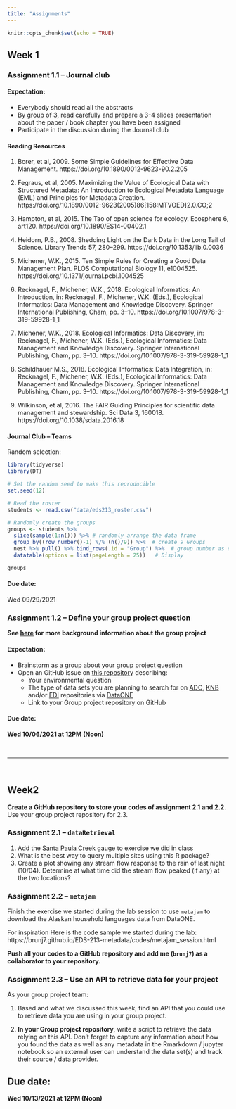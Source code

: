 ```yaml
---
title: "Assignments"
---
```


```r
knitr::opts_chunk$set(echo = TRUE)
```

## Week 1 

### Assignment 1.1 -- Journal club

#### Expectation:

- Everybody should read all the abstracts
- By group of 3, read carefully and prepare a 3-4 slides presentation about the paper / book chapter you have been assigned
- Participate in the discussion during the Journal club


#### Reading Resources

1. Borer, et al, 2009. Some Simple Guidelines for Effective Data Management. https://doi.org/10.1890/0012-9623-90.2.205

2. Fegraus, et al, 2005. Maximizing the Value of Ecological Data with Structured Metadata: An Introduction to Ecological Metadata Language (EML) and Principles for Metadata Creation.  https://doi.org/10.1890/0012-9623(2005)86[158:MTVOED]2.0.CO;2

3. Hampton, et al, 2015. The Tao of open science for ecology. Ecosphere 6, art120. https://doi.org/10.1890/ES14-00402.1

4. Heidorn, P.B., 2008. Shedding Light on the Dark Data in the Long Tail of Science. Library Trends 57, 280–299. https://doi.org/10.1353/lib.0.0036
5. Michener, W.K., 2015. Ten Simple Rules for Creating a Good Data Management Plan. PLOS Computational Biology 11, e1004525. https://doi.org/10.1371/journal.pcbi.1004525

6. Recknagel, F., Michener, W.K., 2018. Ecological Informatics: An Introduction, in: Recknagel, F., Michener, W.K. (Eds.), Ecological Informatics: Data Management and Knowledge Discovery. Springer International Publishing, Cham, pp. 3–10. https://doi.org/10.1007/978-3-319-59928-1_1

7. Michener, W.K., 2018. Ecological Informatics: Data Discovery, in: Recknagel, F., Michener, W.K. (Eds.), Ecological Informatics: Data Management and Knowledge Discovery. Springer International Publishing, Cham, pp. 3–10. https://doi.org/10.1007/978-3-319-59928-1_1

8. Schildhauer M.S., 2018. Ecological Informatics: Data Integration, in: Recknagel, F., Michener, W.K. (Eds.), Ecological Informatics: Data Management and Knowledge Discovery. Springer International Publishing, Cham, pp. 3–10. https://doi.org/10.1007/978-3-319-59928-1_1

9. Wilkinson, et al, 2016. The FAIR Guiding Principles for scientific data management and stewardship. Sci Data 3, 160018. https://doi.org/10.1038/sdata.2016.18

#### Journal Club -- Teams

Random selection: 

```r
library(tidyverse)
library(DT)

# Set the random seed to make this reproducible
set.seed(12)

# Read the roster 
students <- read.csv("data/eds213_roster.csv")

# Randomly create the groups
groups <- students %>% 
  slice(sample(1:n())) %>% # randomly arrange the data frame
  group_by((row_number()-1) %/% (n()/9)) %>%  # create 9 Groups
  nest %>% pull() %>% bind_rows(.id = "Group") %>%  # group number as column
  datatable(options = list(pageLength = 25))   # Display

groups
```

#### Due date:

Wed 09/29/2021


### Assignment 1.2 -- Define your group project question

**See [here](group_project.html) for more background information about the group project**

#### Expectation:

- Brainstorm as a group about your group project question
- Open an GitHub issue on [this repository](https://github.com/brunj7/EDS-213-group-project) describing:
  - Your environmental question
  - The type of data sets you are planning to search for on [ADC](https://arcticdata.io/catalog/data), [KNB](https://knb.ecoinformatics.org/) and/or [EDI](https://environmentaldatainitiative.org/) repositories via [DataONE](https://www.dataone.org/)
  - Link to your Group project repository on GitHub

#### Due date:

**Wed 10/06/2021 at 12PM (Noon)**

<br>

---

<br>

## Week2

**Create a GitHub repository to store your codes of assignment 2.1 and 2.2.** Use your group project repository for 2.3.


### Assignment 2.1 --  `dataRetrieval`

1. Add the [Santa Paula Creek](https://waterdata.usgs.gov/nwis/uv?site_no=11113500) gauge to exercise we did in class
2. What is the best way to query multiple sites using this R package?
3. Create a plot showing any stream flow response to the rain of last night (10/04). Determine at what time did the stream flow peaked (if any) at the two locations?



### Assignment 2.2 --  `metajam`

Finish the exercise we started during the lab session to use `metajam` to download the Alaskan household languages data from DataONE. 

For inspiration Here is the code sample we started during the lab: https://brunj7.github.io/EDS-213-metadata/codes/metajam_session.html


**Push all your codes to a GitHub repository and add me (`brunj7`) as a collaborator to your repository.**



### Assignment 2.3 -- Use an API to retrieve data for your project

As your group project team:

1. Based and what we discussed this week, find an API that you could use to retrieve data you are using in your group project.

2. **In your Group project repository**, write a script to retrieve the data relying on this API. Don't forget to capture any information about how you found the data as well as any metadata in the Rmarkdown / jupyter notebook so an external user can understand the data set(s) and track their source / data provider. 


## Due date:

**Wed 10/13/2021 at 12PM (Noon)**
